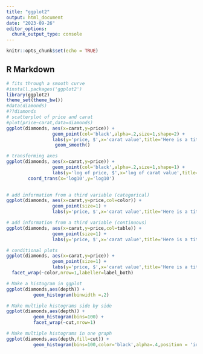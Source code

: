 ```yaml
---
title: "ggplot2"
output: html_document
date: "2023-09-26"
editor_options: 
  chunk_output_type: console
---
```


```r
knitr::opts_chunk$set(echo = TRUE)
```

## R Markdown

```r
# fits through a smooth curve
#install.packages('ggplot2')
library(ggplot2)
theme_set(theme_bw())
#data(diamonds)
#??diamonds
# scatterplot of price and carat
#plot(price~carat,data=diamonds)
ggplot(diamonds, aes(x=carat,y=price)) +
                 geom_point(col='black',alpha=.2,size=1,shape=2) +
                 labs(y='price, $',x='carat value',title='Here is a title',subtitle='Here is a subtitle', caption='Taken from X et al (202X)') +
                  geom_smooth()
```

```r
# transforming axes
ggplot(diamonds, aes(x=carat,y=price)) +
                 geom_point(col='black',alpha=.2,size=1,shape=1) +
                 labs(y='log of price, $',x='log of carat value',title='Here is a title',subtitle='Here is a subtitle', caption='Taken from X et al (202X)') +
        coord_trans(x='log10',y='log10')
                 
```

```r
# add information from a third variable (categorical)
ggplot(diamonds, aes(x=carat,y=price,col=color)) +
                 geom_point(size=1) +
                 labs(y='price, $',x='carat value',title='Here is a title',subtitle='Here is a subtitle', caption='Taken from X et al (202X)')
```

```r
# add information from a third variable (continuous)
ggplot(diamonds, aes(x=carat,y=price,col=table)) +
                 geom_point(size=1) +
                 labs(y='price, $',x='carat value',title='Here is a title',subtitle='Here is a subtitle', caption='Taken from X et al (202X)')
```

```r
# conditional plots
ggplot(diamonds, aes(x=carat,y=price)) +
                 geom_point(size=1) +
                 labs(y='price, $',x='carat value',title='Here is a title',subtitle='Here is a subtitle', caption='Taken from X et al (202X)') +
  facet_wrap(~color,nrow=1,labeller=label_both)
```

```r
# Make a histogram in ggplot
ggplot(diamonds,aes(depth)) +
          geom_histogram(binwidth =.2)
```

```r
# Make multiple histograms side by side
ggplot(diamonds,aes(depth)) +
          geom_histogram(bins=100) +
          facet_wrap(~cut,nrow=1)
```

```r
# Make multiple histograms in one graph
ggplot(diamonds,aes(depth,fill=cut)) +
          geom_histogram(bins=100,color='black',alpha=.4,position = 'identity')
```


